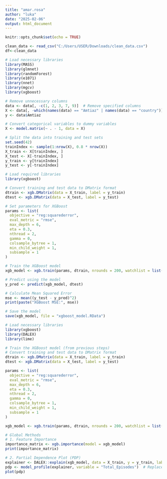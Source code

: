 ---
title: "amar.rosa"
author: "luka"
date: "2025-02-06"
output: html_document
---

```{r setup, include=FALSE}
knitr::opts_chunk$set(echo = TRUE)
```

```{r}
clean_data <- read_csv("C:/Users/USER/Downloads/clean_data.csv")
df<-clean_data
```
```{r}
# Load necessary libraries
library(MASS)
library(glmnet)
library(randomForest)
library(e1071)
library(nnet)
library(mgcv)
library(xgboost)

# Remove unnecessary columns
data <- data[, -c(1, 2, 3, 7, 9)]  # Remove specified columns
X <- data[, -which(names(data) == "Amtiaz" | names(data) == "country")]
y <- data$Amtiaz

# Convert categorical variables to dummy variables
X <- model.matrix(~ . - 1, data = X)

# Split the data into training and test sets
set.seed(42)
trainIndex <- sample(1:nrow(X), 0.8 * nrow(X))
X_train <- X[trainIndex, ]
X_test <- X[-trainIndex, ]
y_train <- y[trainIndex]
y_test <- y[-trainIndex]
```

```{r}
# Load required libraries
library(xgboost)

# Convert training and test data to DMatrix format
dtrain <- xgb.DMatrix(data = X_train, label = y_train)
dtest <- xgb.DMatrix(data = X_test, label = y_test)

# Set parameters for XGBoost
params <- list(
  objective = "reg:squarederror",
  eval_metric = "rmse",
  max_depth = 6,
  eta = 0.3,
  nthread = 2,
  gamma = 0,
  colsample_bytree = 1,
  min_child_weight = 1,
  subsample = 1
)

# Train the XGBoost model
xgb_model <- xgb.train(params, dtrain, nrounds = 200, watchlist = list(train = dtrain), early_stopping_rounds = 10)

# Predict using the model
y_pred <- predict(xgb_model, dtest)

# Calculate Mean Squared Error
mse <- mean((y_test - y_pred)^2)
print(paste("XGBoost MSE:", mse))

# Save the model
save(xgb_model, file = "xgboost_model.RData")

```

```{r}
# Load necessary libraries
library(xgboost)
library(DALEX)
library(lime)

# Train the XGBoost model (from previous steps)
# Convert training and test data to DMatrix format
dtrain <- xgb.DMatrix(data = X_train, label = y_train)
dtest <- xgb.DMatrix(data = X_test, label = y_test)

params <- list(
  objective = "reg:squarederror",
  eval_metric = "rmse",
  max_depth = 6,
  eta = 0.3,
  nthread = 2,
  gamma = 0,
  colsample_bytree = 1,
  min_child_weight = 1,
  subsample = 1
)

xgb_model <- xgb.train(params, dtrain, nrounds = 200, watchlist = list(train = dtrain), early_stopping_rounds = 10)

# Global Methods
# 1. Feature Importance
importance_matrix <- xgb.importance(model = xgb_model)
print(importance_matrix)

# 2. Partial Dependence Plot (PDP)
explainer <- DALEX::explain(xgb_model, data = X_train, y = y_train, label = "XGBoost Model")
pdp <- model_profile(explainer, variable = "Total_Episodes")  # Replace "your_feature" with the feature name
plot(pdp)




```

